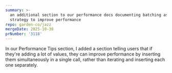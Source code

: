```yaml
---
summary: >-
  an additional section to our performance docs documenting batching as a
  strategy to improve performance
repo: garden-co/jazz
mergeDate: 2025-10-30
prNumber: '3118'
---
```

In our Performance Tips section, I added a section telling users that if they're adding a lot of values, they can improve performance by inserting them simultaneously in a single call, rather than iterating and inserting each one separately.
